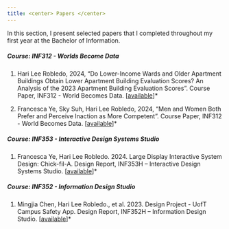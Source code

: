 ```yaml
---
title: <center> Papers </center>
---
```


In this section, I present selected papers that I completed throughout my first year at the Bachelor of Information.

<h5><b>Course: INF312 - Worlds Become Data</b></h5>

1.  Hari Lee Robledo, 2024, “Do Lower-Income Wards and Older Apartment Buildings Obtain Lower Apartment Building Evaluation Scores? An Analysis of the 2023 Apartment Building Evaluation Scores”. Course Paper, INF312 - World Becomes Data. \[[available](https://github.com/hari-lr/RentSafeTO-Building-Evaluation)\]\*

2.  Francesca Ye, Sky Suh, Hari Lee Robledo, 2024, “Men and Women Both Prefer and Perceive Inaction as More Competent”. Course Paper, INF312 - World Becomes Data. \[[available](https://github.com/hari-lr/Preference-and-Perception-of-Decision-Making.git)\]\*

<h5><b>Course: INF353 - Interactive Design Systems Studio</b></h5>

1.  Francesca Ye, Hari Lee Robledo. 2024. Large Display Interactive System Design: Chick-fil-A. Design Report, INF353H – Interactive Design Systems Studio. \[[available](https://drive.google.com/drive/folders/1Ed7UU3IvxyY1Z1A-zxQOitBx0k1Uk0cg)\]\*

<h5><b>Course: INF352 - Information Design Studio</b></h5>

1.  Mingjia Chen, Hari Lee Robledo., et al. 2023. Design Project - UofT Campus Safety App. Design Report, INF352H – Information Design Studio. \[[available](https://drive.google.com/drive/folders/1Ed7UU3IvxyY1Z1A-zxQOitBx0k1Uk0cg)\]\*
